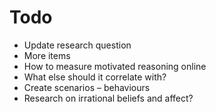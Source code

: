 # Todo

- Update research question
- More items
- How to measure motivated reasoning online
- What else should it correlate with?
- Create scenarios – behaviours
- Research on irrational beliefs and affect?